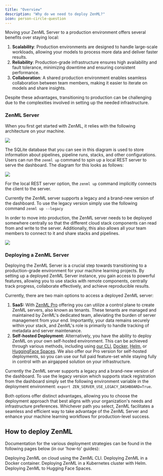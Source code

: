 ```yaml
---
title: "Overview"
description: "Why do we need to deploy ZenML?"
icon: person-circle-question
---
```


Moving your ZenML Server to a production environment offers several benefits over staying local:

1. **Scalability**: Production environments are designed to handle large-scale workloads, allowing your models to process more data and deliver faster results.
2. **Reliability**: Production-grade infrastructure ensures high availability and fault tolerance, minimizing downtime and ensuring consistent performance.
3. **Collaboration**: A shared production environment enables seamless collaboration between team members, making it easier to iterate on models and share insights.

Despite these advantages, transitioning to production can be challenging due to the complexities involved in setting up the needed infrastructure.

### ZenML Server

When you first get started with ZenML, it relies with the following architecture on your machine.
<Frame caption="ZenML default local configuration">
  <img src="/_assets/deploy-1.webp" />
</Frame>

The SQLite database that you can see in this diagram is used to store information about pipelines, pipeline runs, stacks, and other configurations. Users can run the `zenml up` command to spin up a local REST server to serve the dashboard. The diagram for this looks as follows:
<Frame caption="ZenML with a local REST Server">
  <img src="/_assets/deploy-2.webp" />
</Frame>

For the local REST server option, the `zenml up` command implicitly connects the client to the server.

Currently the ZenML server supports a legacy and a brand-new version of the dashboard. To use the legacy version simply use the following command `zenml up --legacy`

In order to move into production, the ZenML server needs to be deployed somewhere centrally so that the different cloud stack components can read from and write to the server. Additionally, this also allows all your team members to connect to it and share stacks and pipelines.
<Frame caption="Deployed ZenML Server">
  <img src="/_assets/deploy-3.webp" />
</Frame>

### Deploying a ZenML Server

Deploying the ZenML Server is a crucial step towards transitioning to a production-grade environment for your machine learning projects. By setting up a deployed ZenML Server instance, you gain access to powerful features, allowing you to use stacks with remote components, centrally track progress, collaborate effectively, and achieve reproducible results.

Currently, there are two main options to access a deployed ZenML server:

1. **SaaS:** With [ZenML Pro](/versions/0.66.0/getting-started/zenml-pro/zenml-pro) offering you can utilize a control plane to create ZenML servers, also known as tenants. These tenants are managed and maintained by ZenML's dedicated team, alleviating the burden of server management from your end. Importantly, your data remains securely within your stack, and ZenML's role is primarily to handle tracking of metadata and server maintenance.
2. **Self-hosted Deployment:** Alternatively, you have the ability to deploy ZenML on your own self-hosted environment. This can be achieved through various methods, including using [our CLI](/versions/0.66.0/getting-started/deploying-zenml/deploy-with-zenml-cli), [Docker](/versions/0.66.0/stack-components/model-registries), [Helm](/versions/0.66.0/getting-started/deploying-zenml/deploy-with-helm), or [HuggingFace Spaces](/versions/0.66.0/getting-started/deploying-zenml/deploy-using-huggingface-spaces). We also offer our Pro version for self-hosted deployments, so you can use our full paid feature-set while staying fully in control with an airgapped solution on your infrastructure.

Currently the ZenML server supports a legacy and a brand-new version of the dashboard. To use the legacy version which supports stack registration from the dashboard simply set the following environment variable in the deployment environment: `export ZEN_SERVER_USE_LEGACY_DASHBOARD=True`.

Both options offer distinct advantages, allowing you to choose the deployment approach that best aligns with your organization's needs and infrastructure preferences. Whichever path you select, ZenML facilitates a seamless and efficient way to take advantage of the ZenML Server and enhance your machine learning workflows for production-level success.

## How to deploy ZenML

Documentation for the various deployment strategies can be found in the following pages below (in our 'how-to' guides):

<CardGroup cols={2}>
  <Card
    title="Deploy with ZenML CLI"
    icon="terminal"
    href="https://docs.zenml.io/versions/0.66.0/getting-started/deploying-zenml/deploy-with-zenml-cli"
    horizontal
  >
    Deploying ZenML on cloud using the ZenML CLI.
  </Card>
  <Card
    title="Deploy with Docker"
    icon="docker"
    href="https://docs.zenml.io/versions/0.66.0/getting-started/deploying-zenml/deploy-with-docker"
    horizontal
  >
    Deploying ZenML in a Docker container.
  </Card>
  <Card
    title="Deploy with Helm"
    icon="face-smile"
    href="https://docs.zenml.io/versions/0.66.0/getting-started/deploying-zenml/deploy-with-helm"
    horizontal
  >
    Deploying ZenML in a Kubernetes cluster with Helm.
  </Card>
  <Card
    title="Deploy with HuggingFace Spaces"
    icon="face-grin-tongue-squint"
    href="https://docs.zenml.io/versions/0.66.0/getting-started/deploying-zenml/deploy-using-huggingface-spaces"
    horizontal
  >
    Deploying ZenML to Hugging Face Spaces.
  </Card>
</CardGroup>

